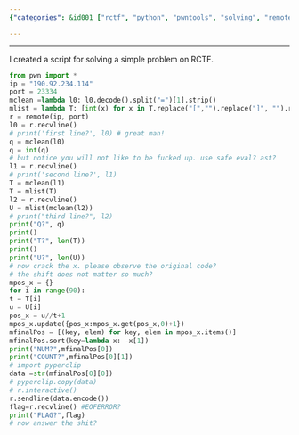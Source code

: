 ```yaml
---
{"categories": &id001 ["rctf", "python", "pwntools", "solving", "remote server", "data processing", "x value"], "category": "pwntools", "date": "2022-12-10 12:02:38", "description": "This Python script utilizes pwntools to tackle a RCTF problem. It establishes a connection with a remote server, processes data received, and outputs values Q, T, U, and NUM. The script employs frequency analysis on the data to identify the most frequently occurring positions of a specific x value, ultimately cracking it.", "tags": *id001, "title": "Pwntools Usage Example"}

---
```


------

I created a script for solving a simple problem on RCTF.

```python
from pwn import *
ip = "190.92.234.114"
port = 23334
mclean =lambda l0: l0.decode().split("=")[1].strip()
mlist = lambda T: [int(x) for x in T.replace("[","").replace("]", "").replace(" ","").strip().split(",")]
r = remote(ip, port)
l0 = r.recvline()
# print('first line?', l0) # great man!
q = mclean(l0)
q = int(q)
# but notice you will not like to be fucked up. use safe eval? ast?
l1 = r.recvline()
# print('second line?', l1)
T = mclean(l1)
T = mlist(T)
l2 = r.recvline()
U = mlist(mclean(l2))
# print("third line?", l2)
print("Q?", q)
print()
print("T?", len(T))
print()
print("U?", len(U))
# now crack the x. please observe the original code?
# the shift does not matter so much?
mpos_x = {}
for i in range(90):
t = T[i]
u = U[i]
pos_x = u//t+1
mpos_x.update({pos_x:mpos_x.get(pos_x,0)+1})
mfinalPos = [(key, elem) for key, elem in mpos_x.items()]
mfinalPos.sort(key=lambda x: -x[1])
print("NUM?",mfinalPos[0])
print("COUNT?",mfinalPos[0][1])
# import pyperclip
data =str(mfinalPos[0][0])
# pyperclip.copy(data)
# r.interactive()
r.sendline(data.encode())
flag=r.recvline() #EOFERROR?
print("FLAG?",flag)
# now answer the shit?

```

